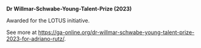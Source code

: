 **Dr Willmar-Schwabe-Young-Talent-Prize (2023)**

Awarded for the LOTUS initiative.

See more at <https://ga-online.org/dr-willmar-schwabe-young-talent-prize-2023-for-adriano-rutz/>.
